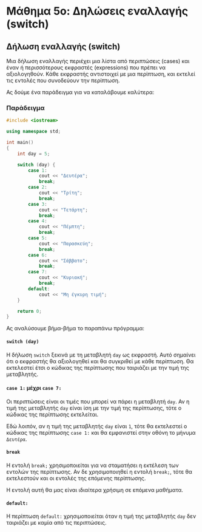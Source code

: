 # Μάθημα 5ο: Δηλώσεις εναλλαγής (switch)

## Δήλωση εναλλαγής (switch)

Μια δήλωση εναλλαγής περιέχει μια λίστα από περιπτώσεις (cases)
και έναν ή περισσότερους εκφραστές (expressions) που πρέπει να αξιολογηθούν.
Κάθε εκφραστής αντιστοιχεί με μια περίπτωση, και εκτελεί τις εντολές που συνοδεύουν την περίπτωση.

Ας δούμε ένα παράδειγμα για να καταλάβουμε καλύτερα:

### Παράδειγμα

```c++
#include <iostream>

using namespace std;

int main()
{
    int day = 5;

    switch (day) {
        case 1:
            cout << "Δευτέρα";
            break;
        case 2:
            cout << "Τρίτη";
            break;
        case 3:
            cout << "Τετάρτη";
            break;
        case 4:
            cout << "Πέμπτη";
            break;
        case 5:
            cout << "Παρασκεύη";
            break;
        case 6:
            cout << "Σάββατο";
            break;
        case 7:
            cout << "Κυριακή";
            break;
        default:
            cout << "Μη έγκυρη τιμή";
    }

    return 0;
}
```

Ας αναλύσουμε βήμα-βήμα το παραπάνω πρόγραμμα:

#### `switch (day)`

Η δήλωση `switch` ξεκινά με τη μεταβλητή `day` ως εκφραστή.
Αυτό σημαίνει ότι ο εκφραστής θα αξιολογηθεί και θα συγκριθεί με κάθε περίπτωση.
Θα εκτελεστεί έτσι ο κώδικας της περίπτωσης που ταιριάζει με την τιμή της μεταβλητής.

#### `case 1:` μέχρι `case 7:`

Οι περιπτώσεις είναι οι τιμές που μπορεί να πάρει η μεταβλητή `day`.
Αν η τιμή της μεταβλητής `day` είναι ίση με την τιμή της περίπτωσης, τότε ο κώδικας της περίπτωσης εκτελείται.

Εδώ λοιπόν, αν η τιμή της μεταβλητής `day` είναι `1`, τότε θα εκτελεστεί ο κώδικας της περίπτωσης `case 1:`
και θα εμφανιστεί στην οθόνη το μήνυμα `Δευτέρα`.

#### `break`

Η εντολή `break;` χρησιμοποιείται για να σταματήσει η εκτέλεση των εντολών της περίπτωσης.
Αν δε χρησιμοποιηθεί η εντολή `break;`, τότε θα εκτελεστούν και οι εντολές της επόμενης περίπτωσης.

Η εντολή αυτή θα μας είναι ιδιαίτερα χρήσιμη σε επόμενα μαθήματα.

#### `default:`

Η περίπτωση `default:` χρησιμοποιείται όταν η τιμή της μεταβλητής `day` δεν ταιριάζει με καμία από τις περιπτώσεις.